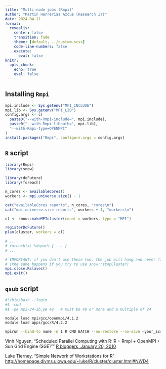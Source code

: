 ```yaml
---
title: "Multi-node jobs (Rmpi)"
author: "Martin Herrerias Azcue (Research IT)"
date: 2024-04-11
format: 
  revealjs:
    center: false
    transition: fade
    theme: [default, ../custom.scss]
    code-line-numbers: false
    execute:
      eval: false
knitr:
  opts_chunk:
    echo: true
    eval: false
---
```


## Installing `Rmpi`

```r
mpi.include <- Sys.getenv("MPI_INCLUDE")
mpi.lib <- Sys.getenv("MPI_LIB")
config.args <- c(
  paste0("--with-Rmpi-include=", mpi.include),
  paste0("--with-Rmpi-libpath=", mpi.lib),
  "--with-Rmpi-type=OPENMPI"
)
install.packages("Rmpi", configure.args = config.args)
```

## `R` script

```r
library(Rmpi)
library(snow)

library(doFuture)
library(foreach)

n_cores <- availableCores()
workers <- mpi.universe.size() - 1

cat("availableCores reports", n_cores, "cores\n")
cat("mpi.universe.size reports", workers + 1, "workers\n")

cl <- snow::makeMPIcluster(count = workers, type = "MPI")

registerDoFuture()
plan(cluster, workers = cl)
 
# ...
# foreach(x) %dopar% { ... }
# ...

# IMPORTANT: if you don't use these two, the job will hang and never finish
# (the same happens if you try to use snow::stopCluster)
mpi.close.Rslaves()
mpi.exit()
```

## `qsub` script

```bash
#!/bin/bash --login
#$ -cwd
#$ -pe mpi-24-ib.pe 48   # must be 48 or more and a multiple of 24

module load mpi/gcc/openmpi/4.1.2
module load apps/gcc/R/4.2.2

mpirun --bind-to none -n 1 R CMD BATCH --no-restore --no-save <your_script>.R
```

Vinh Nguyen, "Scheduled Parallel Computing with R: R + Rmpi + OpenMPI + Sun Grid Engine (SGE)""
[R bloggers, January 20, 2010](https://www.r-bloggers.com/2010/01/scheduled-parallel-computing-with-r-r-rmpi-openmpi-sun-grid-engine-sge/)

Luke Tierney, "Simple Network of Workstations for R"
<http://homepage.divms.uiowa.edu/~luke/R/cluster/cluster.html#NWD4>